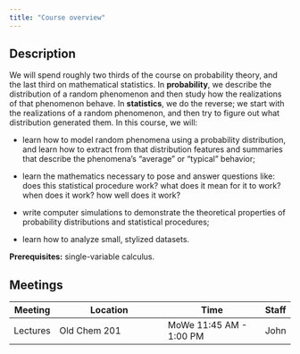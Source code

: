 ```yaml
---
title: "Course overview"
---
```


## Description

We will spend roughly two thirds of the course on probability theory, and the last third on mathematical statistics. In **probability**, we describe the distribution of a random phenomenon and then study how the realizations of that phenomenon behave. In **statistics**, we do the reverse; we start with the realizations of a random phenomenon, and then try to figure out what distribution generated them. In this course, we will:

-   learn how to model random phenomena using a probability distribution, and learn how to extract from that distribution features and summaries that describe the phenomena's "average" or "typical" behavior;

-   learn the mathematics necessary to pose and answer questions like: does this statistical procedure work? what does it mean for it to work? when does it work? how well does it work?

-   write computer simulations to demonstrate the theoretical properties of probability distributions and statistical procedures;

-   learn how to analyze small, stylized datasets.

**Prerequisites:** single-variable calculus.

## Meetings

| Meeting  | Location                   | Time                    | Staff |
|----------|----------------------------|-------------------------|-------|
| Lectures | Old Chem 201               | MoWe 11:45 AM - 1:00 PM | John  |
